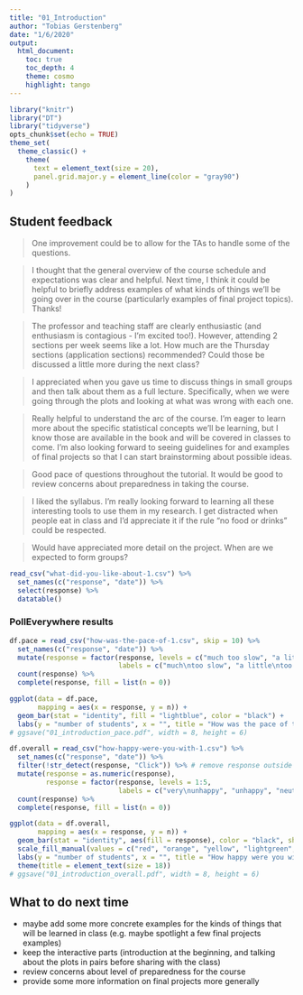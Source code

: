 ```yaml
---
title: "01_Introduction"
author: "Tobias Gerstenberg"
date: "1/6/2020"
output: 
  html_document:
    toc: true
    toc_depth: 4
    theme: cosmo
    highlight: tango
---
```


```r
library("knitr")
library("DT")
library("tidyverse")
opts_chunk$set(echo = TRUE)
theme_set(
  theme_classic() + 
    theme(
      text = element_text(size = 20),
      panel.grid.major.y = element_line(color = "gray90")
    ) 
)
```

## Student feedback 

> One improvement could be to allow for the TAs to handle some of the questions.

> I thought that the general overview of the course schedule and expectations was clear and helpful. Next time, I think it could be helpful to briefly address examples of what kinds of things we'll be going over in the course (particularly examples of final project topics). Thanks!

> The professor and teaching staff are clearly enthusiastic (and enthusiasm is contagious - I'm excited too!). However, attending 2 sections per week seems like a lot. How much are the Thursday sections (application sections) recommended? Could those be discussed a little more during the next class?

> I appreciated when you gave us time to discuss things in small groups and then talk about them as a full lecture. Specifically, when we were going through the plots and looking at what was wrong with each one.

> Really helpful to understand the arc of the course. I'm eager to learn more about the specific statistical concepts we'll be learning, but I know those are available in the book and will be covered in classes to come. I'm also looking forward to seeing guidelines for and examples of final projects so that I can start brainstorming about possible ideas.

> Good pace of questions throughout the tutorial. It would be good to review concerns about preparedness in taking the course.

> I liked the syllabus. I'm really looking forward to learning all these interesting tools to use them in my research. I get distracted when people eat in class and I'd appreciate it if the rule "no food or drinks" could be respected.

> Would have appreciated more detail on the project. When are we expected to form groups?

```r
read_csv("what-did-you-like-about-1.csv") %>% 
  set_names(c("response", "date")) %>% 
  select(response) %>% 
  datatable()
```


### PollEverywhere results 

```r
df.pace = read_csv("how-was-the-pace-of-1.csv", skip = 10) %>% 
  set_names(c("response", "date")) %>% 
  mutate(response = factor(response, levels = c("much too slow", "a little too slow", "just right", "a little too fast", "much too fast"),
                           labels = c("much\ntoo slow", "a little\ntoo slow", "just right", "a little\ntoo fast", "much\ntoo fast"))) %>% 
  count(response) %>% 
  complete(response, fill = list(n = 0))

ggplot(data = df.pace,
       mapping = aes(x = response, y = n)) + 
  geom_bar(stat = "identity", fill = "lightblue", color = "black") +
  labs(y = "number of students", x = "", title = "How was the pace of today's class?")
# ggsave("01_introduction_pace.pdf", width = 8, height = 6)
```

```r
df.overall = read_csv("how-happy-were-you-with-1.csv") %>% 
  set_names(c("response", "date")) %>% 
  filter(!str_detect(response, "Click")) %>% # remove response outside of the click regions 
  mutate(response = as.numeric(response),
         response = factor(response, levels = 1:5,
                           labels = c("very\nunhappy", "unhappy", "neutral", "happy", "very\nhappy"))) %>% 
  count(response) %>% 
  complete(response, fill = list(n = 0))

ggplot(data = df.overall,
       mapping = aes(x = response, y = n)) + 
  geom_bar(stat = "identity", aes(fill = response), color = "black", show.legend = F) +
  scale_fill_manual(values = c("red", "orange", "yellow", "lightgreen", "green")) +
  labs(y = "number of students", x = "", title = "How happy were you with today's class overall?") +
  theme(title = element_text(size = 18))
# ggsave("01_introduction_overall.pdf", width = 8, height = 6)
```

## What to do next time

- maybe add some more concrete examples for the kinds of things that will be learned in class (e.g. maybe spotlight a few final projects examples)
- keep the interactive parts (introduction at the beginning, and talking about the plots in pairs before sharing with the class)
- review concerns about level of preparedness for the course
- provide some more information on final projects more generally 